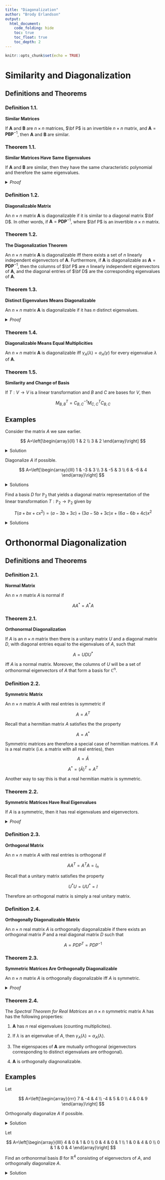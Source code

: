 ---
title: "Diagonalization"
author: "Brody Erlandson"
output:
  html_document:
    code_folding: hide
    toc: true
    toc_float: true
    toc_depth: 2
---

\renewcommand{\v}{\mathbf{v}}
\renewcommand{\u}{\mathbf{u}}
\newcommand{\w}{\mathbf{w}}
\newcommand{\vx}{\mathbf{x}}
\newcommand{\vy}{\mathbf{y}}
\newcommand{\vz}{\mathbf{z}}
\newcommand{\0}{\mathbf{0}}
\newcommand{\1}{\mathbf{1}}
\newcommand{\A}{\mathbf{A}}
\newcommand{\B}{\mathbf{B}}
\newcommand{\Cmat}{\mathbf{C}}
\newcommand{\I}{\mathbf{I}}
\newcommand{\N}{\mathbb{N}}
\newcommand{\Z}{\mathbb{Z}}
\newcommand{\R}{\mathbb{R}}
\newcommand{\C}{\mathbb{C}}
\newcommand{\set}[2]{\{#1_1, #1_2, \dots, #1_#2\}}
\newcommand{\null}[1]{\mathcal{N}(#1)}
\newcommand{\col}[1]{\mathcal{C}(#1)}
\newcommand{\row}[1]{\mathcal{R}(#1)}
\newcommand{\eig}{\mathcal{E}}
\newcommand{\vdd}[2]{\begin{bmatrix} #1\\ #2 \end{bmatrix}}
\newcommand{\vddd}[3]{\begin{bmatrix} #1\\ #2\\ #3 \end{bmatrix}}
\newcommand{\vdddd}[4]{\begin{bmatrix} #1\\ #2\\ #3\\ #4 \end{bmatrix}}
\newcommand{\mdd}[4]{\begin{bmatrix} #1 & #2\\ #3 & #4 \end{bmatrix}}
\newcommand{\mddd}[9]{\begin{bmatrix} #1 & #2 & #3\\ #4 & #5 & #6\\ #7 & #8 & #9\\\end{bmatrix}}
\newcommand{\span}[1]{\langle #1 \rangle}
\newcommand{\innerProd}[2]{\langle #1, #2 \rangle}
\newcommand{\norm}[1]{\lVert #1 \rVert}
\newcommand{\dim}[1]{\text{dim}(#1)}
\newcommand{\det}{\text{det}}
\newcommand{\kernel}{\mathcal{K}}
\newcommand{\range}{\mathcal{R}}

```{r setup, include=FALSE}
knitr::opts_chunk$set(echo = TRUE)
```


# Similarity and Diagonalization

## Definitions and Theorems {.tabset}

### Definition 1.1. 
**Similar Matrices**

If $\A$ and $\B$ are $n\times n$ matrices, $\bf P$ is an invertible $n\times n$ matrix, and $\A = \mathbf{PBP}^{−1}$, then $\A$ and $\B$ are similar.

### Theorem 1.1.
**Similar Matrices Have Same Eigenvalues**

If $\A$ and $\B$ are similar, then they have the same characteristic polynomial and therefore the same eigenvalues.

<details><summary>*Proof*</summary> 

Let $\A = \mathbf{PBP}^{-1}$,

$$ |\A-\lambda\I| = |\mathbf{PBP}^{-1}-\lambda\mathbf{PP}^{-1}| = |\mathbf{P}(\mathbf{BP}^{-1}-\lambda\mathbf{P}^{-1})|
\\ = |\mathbf{P}(\mathbf{B}-\lambda\I)\mathbf{P}^{-1}| = |\mathbf{P}||\mathbf{B}-\lambda\I||\mathbf{P}^{-1}|= |\mathbf{P}||\mathbf{P}^{-1}||\mathbf{B}-\lambda\I|
\\ = |\mathbf{P}\mathbf{P}^{-1}||\mathbf{B}-\lambda\I| = |\I||\mathbf{B}-\lambda\I| = |\mathbf{B}-\lambda\I|$$

</details> \newline 

### Definition 1.2.
**Diagonalizable Matrix**

An $n \times n$ matrix $\A$ is diagonalizable if it is similar to a diagonal matrix $\bf D$. In other words, if $\A = \mathbf{PDP}^{−1}$, where $\bf P$ is an invertible $n \times n$ matrix.

### Theorem 1.2.
**The Diagonalization Theorem**

An $n\times n$ matrix $\A$ is diagonalizable iff there exists a set of $n$ linearly independent eigenvectors of $\A$. Furthermore, if $\A$ is diagonalizable as $\A = \mathbf{PDP}^{−1}$, then the columns of $\bf P$ are $n$ linearly independent eigenvectors of $\A$, and the diagonal entries of $\bf D$ are the corresponding eigenvalues of $\A$.

### Theorem 1.3. 
**Distinct Eigenvalues Means Diagonalizable**

An $n \times n$ matrix $\A$ is diagonalizable if it has $n$ distinct eigenvalues.

<details><summary>*Proof*</summary>

Since $\A$ has distinct eigenvalues, the set containing an eigenvector corresponding to each eigenvalue is linearly independent. By the Diagonalization
Theorem, $\A$ is therefore diagonalizable.

</details> \newline 

### Theorem 1.4.
**Diagonalizable Means Equal Multiplicities**

An $n \times n$ matrix $\A$ is diagonalizable iff $\gamma_A(\lambda) = \alpha_A(\gamma)$ for every eigenvalue $\lambda$ of $\A$.

### Theorem 1.5.
**Similarity and Change of Basis**

If $T: V \rightarrow V$ is a linear transformation and $B$ and $C$ are bases for $V$, then

$$
M_{B, B}^{T}=C_{B, C}^{-1} M_{C, C}^{T} C_{B, C}
$$

## Examples

Consider the matrix $A$ we saw earlier.

$$
A=\left[\begin{array}{ll}
1 & 2 \\
3 & 2
\end{array}\right]
$$

<details><summary>Solution</summary>

We found its eigenvalues to be $-1$ and 4 , with bases

$$
\left\{\left[\begin{array}{r}
-1 \\
1
\end{array}\right]\right\}, \quad \text { and }\left\{\left[\begin{array}{l}
2 \\
3
\end{array}\right]\right\}
$$

respectively. Since the eigenvalues are distinct, we know $A$ is diagonalizable, and can easily construct $P$ and $D$ :

$$
P=\left[\begin{array}{rr}
-1 & 2 \\
1 & 3
\end{array}\right] \quad D=\left[\begin{array}{rr}
-1 & 0 \\
0 & 4
\end{array}\right]
$$

Note, since $P$ is invertible we generally do not compute $P^{-1}$, since once we have $P$, it's a trivial matter to get $P^{-1}$. Furthermore, we can check $P$ and $D$ as follows:

$$
\begin{aligned}
A &=P D P^{-1} \\
A P &=P D P^{-1} P \\
A P &=P D
\end{aligned}
$$

So if $A P=P D$, then $A=P D P^{-1}$. In this case

$$
\begin{gathered}
A P=\left[\begin{array}{ll}
1 & 2 \\
3 & 2
\end{array}\right]\left[\begin{array}{rr}
-1 & 2 \\
1 & 3
\end{array}\right]=\left[\begin{array}{rc}
1 & 8 \\
-1 & 12
\end{array}\right] \\
P D=\left[\begin{array}{rr}
-1 & 2 \\
1 & 3
\end{array}\right]\left[\begin{array}{rr}
-1 & 0 \\
0 & 4
\end{array}\right]=\left[\begin{array}{rr}
1 & 8 \\
-1 & 12
\end{array}\right]
\end{gathered}
$$

</details>

Diagonalize $A$ if possible.

$$
A=\left[\begin{array}{lll}
1 & -3 & 3 \\
3 & -5 & 3 \\
6 & -6 & 4
\end{array}\right]
$$

<details><summary>Solutions</summary>

Previously we found the eigenvalues of $A$ to be 4 and $-2$, and $-2$ had an algebraic multiplicity of 2 . The corresponding eigenspaces had bases

$$
\left\{\left[\begin{array}{l}
1 \\
1 \\
2
\end{array}\right]\right\} \text { and }\left\{\left[\begin{array}{l}
1 \\
1 \\
0
\end{array}\right],\left[\begin{array}{r}
-1 \\
0 \\
1
\end{array}\right]\right\}
$$

respectively. By theorem $1.4$ above, we know that $A$ is diagonalizable since

$$
\begin{gathered}
\gamma_{A}(4)=1=\alpha_{A}(4) \\
\gamma_{A}(-2)=2=\alpha_{A}(-2)
\end{gathered}
$$

So we can construct $P$ and $D$ as usual:

$$
P=\left[\begin{array}{rrr}
1 & 1 & -1 \\
1 & 1 & 0 \\
2 & 0 & 1
\end{array}\right] \quad D=\left[\begin{array}{rrr}
4 & 0 & 0 \\
0 & -2 & 0 \\
0 & 0 & -2
\end{array}\right]
$$

</details>

 Find a basis $D$ for $\mathbb{P}_{2}$ that yields a diagonal matrix representation of the linear transformation $T: \mathbb{P}_{2} \rightarrow \mathbb{P}_{2}$ given by

$$
T\left(a+b x+c x^{2}\right)=(a-3 b+3 c)+(3 a-5 b+3 c) x+(6 a-6 b+4 c) x^{2}
$$

<details><summary>Solutions</summary>

Here are the steps we'll do:

1. Choose an "easy" basis $B$ for $\mathbb{P}_{2}$

2. Find $M_{B, B}^{T}$

3. Find the eigenvalues of $M_{B, B}^{T}$, which are the same as the eigenvalues of $T$

4. Find bases for the eigenspaces of $M_{B, B}^{T}$

5. Use the inverse transformation $\rho_{B}^{-1}$ to find the eigenvectors of $T$

6. Construct a basis $D$ from the eigenvectors of $T$

7. Check to see that $M_{D, D}^{T}$ is indeed a diagonal matrix

Here we go:

- **Step 1**

As usual, choose the standard basis for $\mathbb{P}_{2}$ :

$$
B=\left\{1, x, x^{2}\right\}
$$

- **Step 2**

First find the images of the basis vectors in $B$ under $T$ :

$$
\begin{aligned}
T(a+b x&\left.+c x^{2}\right)=(a-3 b+3 c)+(3 a-5 b+3 c) x+(6 a-6 b+4 c) x^{2} \\
T(1) &=T\left(1+0 x+0 x^{2}\right) \\
&=(1-3(0)+3(0))+(3(1)-5(0)+3(0)) x+(6(1)-6(0)+4(0)) x^{2} \\
&=1+3 x+6 x^{2} \\
T(x) &=T\left(0+1 x+0 x^{2}\right)=-3-5 x-6 x^{2} \\
T\left(x^{2}\right) &=T\left(0+0 x+1 x^{2}\right)=3+3 x+4 x^{2}
\end{aligned}
$$

By observation we have

$$
\rho_{B}(T(1))=\left[\begin{array}{l}
1 \\
3 \\
6
\end{array}\right] \quad \rho_{B}(T(x))=\left[\begin{array}{c}
-3 \\
-5 \\
-6
\end{array}\right] \quad \rho_{B}\left(T\left(x^{2}\right)\right)=\left[\begin{array}{l}
3 \\
3 \\
4
\end{array}\right]
$$

and

$$
M_{B, B}^{T}=\left[\begin{array}{ccc}
1 & -3 & 3 \\
3 & -5 & 3 \\
6 & -6 & 4
\end{array}\right]
$$

- **Steps 3 and 4**

In the notes on Eigenvalues and Eigenvectors, $M_{B, B}^{T}$ was one of the matrices in the examples. We found the eigenvalues and corresponding eigenspaces to be:

$$
\begin{gathered}
\lambda_{1}=4, \quad \mathcal{E}_{M}(4)=\left\langle\left\{\left[\begin{array}{l}
1 \\
1 \\
2
\end{array}\right]\right\}\right\rangle \\
\lambda_{2}=-2, \quad \mathcal{E}_{M}(-2)=\left\langle\left\{\left[\begin{array}{l}
1 \\
1 \\
0
\end{array}\right],\left[\begin{array}{r}
-1 \\
0 \\
1
\end{array}\right]\right\}\right\rangle
\end{gathered}
$$

- **Step 5**

Now to find the eigenvectors of $T$, we use the inverse transformation $\rho_{B}^{-1}$ on the eigenvectors of $M_{B, B}^{T}$ :

$$
\begin{aligned}
&\rho_{B}^{-1}\left(\left[\begin{array}{l}
1 \\
1 \\
2
\end{array}\right]\right)=1 \cdot 1+1 x+2 x^{2}=1+x+2 x^{2} \\
&\rho_{B}^{-1}\left(\left[\begin{array}{l}
1 \\
1 \\
0
\end{array}\right]\right)=1 \cdot 1+1 x+0 x^{2}=1+x \\
&\rho_{B}^{-1}\left(\left[\begin{array}{r}
-1 \\
0 \\
1
\end{array}\right]\right)=-1 \cdot 1+0 x+1 x^{2}=-1+x^{2}
\end{aligned}
$$

- **Step 6**

This gives the eigenvector basis for $\mathbb{P}_{2}$.

$$
D=\left\{1+x+2 x^{2}, 1+x,-1+x^{2}\right\}
$$

- **Step 7**

First find the images of the basis vectors under $T$ :

$$
\begin{aligned}
T\left(a+b x+c x^{2}\right) &=(a-3 b+3 c)+(3 a-5 b+3 c) x+(6 a-6 b+4 c) x^{2} \\
T\left(1+x+2 x^{2}\right) &=(1-3(1)+3(2))+(3(1)-5(1)+3(2)) x+(6(1)-6(1)+4(2)) x^{2} \\
&=4+4 x+8 x^{2} \\
T(1+x) &=(1-3(1)+3(0))+(3(1)-5(1)+3(0)) x+(6(1)-6(1)+4(0)) x^{2} \\
&=-2-2 x \\
T\left(-1+x^{2}\right) &=(-1-3(0)+3(1))+(3(-1)-5(0)+3(1)) x+(6(-1)-6(0)+4(1)) x^{2} \\
&=2-2 x^{2}
\end{aligned}
$$

Next we want the coordinate vectors of these polynomials relative to $D$.

$T\left(1+x+2 x^{2}\right)=4+4 x+8 x^{2}$

$$
4+4 x+8 x^{2}=c_{1}\left(1+x+2 x^{2}\right)+c_{2}(1+x)+c_{3}\left(-1+x^{2}\right)
$$

By observation:

$$
\rho_{D}\left(4+4 x+8 x^{2}\right)=\left[\begin{array}{l}
c_{1} \\
c_{2} \\
c_{3}
\end{array}\right]=\left[\begin{array}{l}
4 \\
0 \\
0
\end{array}\right]
$$

$T(1+x)=-2-2 x$

$$
\begin{gathered}
-2-2 x=c_{1}\left(1+x+2 x^{2}\right)+c_{2}(1+x)+c_{3}\left(-1+x^{2}\right) \\
\rho_{D}(-2-2 x)=\left[\begin{array}{l}
c_{1} \\
c_{2} \\
c_{3}
\end{array}\right]=\left[\begin{array}{r}
0 \\
-2 \\
0
\end{array}\right] \\
=2-2 x^{2} \\
2-2 x^{2}=c_{1}\left(1+x+2 x^{2}\right)+c_{2}(1+x)+c_{3}\left(-1+x^{2}\right) \\
\rho_{D}(-2-2 x)=\left[\begin{array}{l}
c_{1} \\
c_{2} \\
c_{3}
\end{array}\right]=\left[\begin{array}{r}
0 \\
0 \\
-2
\end{array}\right]
\end{gathered}
$$

$$
\begin{aligned}
& T\left(-1+x^{2}\right)=2-2 x^{2}
\end{aligned}
$$

and

$$
M_{D, D}^{T}=\left[\begin{array}{rrr}
4 & 0 & 0 \\
0 & -2 & 0 \\
0 & 0 & -2
\end{array}\right]
$$

which is a diagonal matrix, with the eigenvalues of $T$ on the diagonal, as expected.

</details>

# Orthonormal Diagonalization

## Definitions and Theorems {.tabset}

### Definition 2.1.
**Normal Matrix**

An $n \times n$ matrix $A$ is normal if

$$
A A^{*}=A^{*} A
$$

### Theorem 2.1.
**Orthonormal Diagonalization**

If $A$ is an $n \times n$ matrix then there is a unitary matrix $U$ and a diagonal matrix $D$, with diagonal entries equal to the eigenvalues of $A$, such that

$$
A=U D U^{*}
$$

iff $A$ is a normal matrix. Moreover, the columns of $U$ will be a set of orthonormal eigenvectors of $A$ that form a basis for $\mathbb{C}^{n}$.

### Definition 2.2.
**Symmetric Matrix**

An $n \times n$ matrix $A$ with real entries is symmetric if

$$
A=A^{T}
$$

Recall that a hermitian matrix $A$ satisfies the the property

$$
A=A^{*}
$$

Symmetric matrices are therefore a special case of hermitian matrices. If $A$ is a real matrix (i.e. a matrix with all real entries), then

$$
A=\bar{A}
$$

$$
A^{*}=(\bar{A})^{T}=A^{T}
$$

Another way to say this is that a real hermitian matrix is symmetric. 

### Theorem 2.2.
**Symmetric Matrices Have Real Eigenvalues**

If $A$ is a symmetric, then it has real eigenvalues and eigenvectors.

<details><summary>*Proof*</summary>

Since $A$ is symmetric, it is hermitian and therefore its eigenvalues are real. Let $\lambda$ be an eigenvalue of $A$ and consider

$$
(A-\lambda I) \mathbf{x}=\mathbf{0}
$$

Since $A$ and $\lambda$ are real, $(A-\lambda I)$ is also real. When row-reducing $(A-\lambda I)$ to solve this equation, the entries in the matrix will remain real and therefore the solution vector $\mathbf{x}$ will be in $\mathbb{R}^{n}$. Since $\mathbf{x}$ is an eigenvector corresponding to the eigenvalue $\lambda$, the eigenvectors of $A$ are also real.

</details>

### Definition 2.3.
**Orthogonal Matrix**

An $n \times n$ matrix $A$ with real entries is orthogonal if

$$
A A^{T}=A^{T} A=I_{n}
$$

Recall that a unitary matrix satisfies the property

$$
U^{*} U=U U^{*}=I
$$

Therefore an orthogonal matrix is simply a real unitary matrix.

### Definition 2.4. 
**Orthogonally Diagonalizable Matrix**

An $n \times n$ real matrix $A$ is orthogonally diagonalizable if there exists an orthogonal matrix $P$ and a real diagonal matrix $D$ such that

$$
A=P D P^{T}=P D P^{-1}
$$

### Theorem 2.3. 
**Symmetric Matrices Are Orthogonally Diagonalizable**

An $n \times n$ matrix $A$ is orthogonally diagonalizable iff $A$ is symmetric.

<details><summary>*Proof*</summary>

If $A$ is orthogonally diagonalizable as $A=P D P^{T}$, then

$$
A^{T}=\left(P D P^{T}\right)^{T}=\left(P^{T}\right)^{T} D^{T} P^{T}=P D P^{T}=A
$$

therefore $A$ is symmetric.

Conversely, if $A$ is symmetric, then it is normal, and by theorem $2.1$ it is diagonalizable as

$$
A=U D U^{*}
$$

where $U$ is unitary with columns that are eigenvectors of $A$, and $D$ is diagonal with eigenvalues of $A$ on the main diagonal. Since $A$ is symmetric, its eigenvalues and eigenvectors are real, therefore $U$ is an orthogonal matrix and $D$ is real, and $A$ is orthogonally diagonalizable.

</details>

### Theorem 2.4. 

The *Spectral Theorem for Real Matrices* an $n \times n$ symmetric matrix A has has the following properties:

1. $\A$ has $n$ real eigenvalues (counting multiplicites).

2. If $\lambda$ is an eigenvalue of $A$, then $\gamma_{A}(\lambda)=\alpha_{A}(\lambda)$.

3. The eigenspaces of $\A$ are mutually orthogonal (eigenvectors corresponding to distinct eigenvalues are orthogonal).

4. $\A$ is orthogonally diagnonalizable. 

## Examples

Let

$$
A=\left[\begin{array}{rrr}
7 & -4 & 4 \\
-4 & 5 & 0 \\
4 & 0 & 9
\end{array}\right]
$$

Orthogonally diagonalize $A$ if possible.

<details><summary>Solution</summary>

The eigenvalues and associated eigenspace basis vectors for $A$ are:

$$
\begin{aligned}
&\lambda_{1}=13, \quad \mathbf{v}_{1}=\left[\begin{array}{r}
2 \\
-1 \\
2
\end{array}\right] \\
&\lambda_{2}=7, \quad \mathbf{v}_{2}=\left[\begin{array}{r}
-1 \\
2 \\
2
\end{array}\right] \\
&\lambda_{3}=1, \quad \mathbf{v}_{3}=\left[\begin{array}{r}
-2 \\
-2 \\
1
\end{array}\right]
\end{aligned}
$$

To construct the orthogonal matrix $P$ we need to normalize the basis vectors:

$$
\begin{aligned}
&\left\|\mathbf{v}_{1}\right\|=\sqrt{2^{2}+(-1)^{2}+2^{2}}=\sqrt{9}=3, \quad \mathbf{u}_{1}=\frac{\mathbf{v}_{1}}{\left\|\mathbf{v}_{1}\right\|}=\left[\begin{array}{r}
2 / 3 \\
-1 / 3 \\
2 / 3
\end{array}\right] \\
&\left\|\mathbf{v}_{2}\right\|=\sqrt{(-1)^{2}+2^{2}+2^{2}}=\sqrt{9}=3, \quad \mathbf{u}_{2}=\frac{\mathbf{v}_{2}}{\left\|\mathbf{v}_{2}\right\|}=\left[\begin{array}{r}
-1 / 3 \\
2 / 3 \\
2 / 3
\end{array}\right] \\
&\left\|\mathbf{v}_{3}\right\|=\sqrt{(-2)^{2}+(-2)^{2}+1^{2}}=\sqrt{9}=3, \quad \mathbf{u}_{3}=\frac{\mathbf{v}_{3}}{\left\|\mathbf{v}_{3}\right\|}=\left[\begin{array}{r}
-2 / 3 \\
-2 / 3 \\
1 / 3
\end{array}\right]
\end{aligned}
$$

So

$$
P=\frac{1}{3}\left[\begin{array}{rrr}
2 & -1 & -2 \\
-1 & 2 & -2 \\
2 & 2 & 1
\end{array}\right], \quad D=\left[\begin{array}{ccc}
13 & 0 & 0 \\
0 & 7 & 0 \\
0 & 0 & 1
\end{array}\right]
$$

And

$$
A=P D P^{T}
$$

</details>

Let

$$
A=\left[\begin{array}{llll}
4 & 0 & 1 & 0 \\
0 & 4 & 0 & 1 \\
1 & 0 & 4 & 0 \\
0 & 1 & 0 & 4
\end{array}\right]
$$

Find an orthonormal basis $B$ for $\mathbb{R}^{4}$ consisting of eigenvectors of $A$, and orthogonally diagonalize $A$.

<details><summary>Solution</summary>

The eigenvalues, eigenspaces, and multiplicites for $A$ are:

$$
\begin{aligned}
&\lambda_{1}=5, \quad \mathcal{E}_{A}(5)=\left\langle\left\{\left[\begin{array}{l}
0 \\
1 \\
0 \\
1
\end{array}\right],\left[\begin{array}{l}
1 \\
0 \\
1 \\
0
\end{array}\right]\right\}\right\rangle, \alpha_{A}(5)=2, \gamma_{A}(5)=2 \\
&\lambda_{2}=3, \quad \mathcal{E}_{A}(3)=\left\langle\left\{\left[\begin{array}{r}
0 \\
-1 \\
0 \\
1
\end{array}\right],\left[\begin{array}{r}
-1 \\
0 \\
1 \\
0
\end{array}\right]\right\}\right\rangle, \alpha_{A}(3)=2, \gamma_{A}(3)=2
\end{aligned}
$$

To construct the orthogonal matrix $P$ we need to normalize the basis vectors. Let

$$
\mathbf{v}_{1}=\left[\begin{array}{l}
0 \\
1 \\
0 \\
1
\end{array}\right], \quad \mathbf{v}_{2}=\left[\begin{array}{l}
1 \\
0 \\
1 \\
0
\end{array}\right], \quad \mathbf{v}_{3}=\left[\begin{array}{r}
0 \\
-1 \\
0 \\
1
\end{array}\right], \quad \mathbf{v}_{4}=\left[\begin{array}{r}
-1 \\
0 \\
1 \\
0
\end{array}\right]
$$

Then, conveniently we have

$$
\left\|\mathbf{v}_{1}\right\|=\left\|\mathbf{v}_{2}\right\|=\left\|\mathbf{v}_{3}\right\|=\left\|\mathbf{v}_{4}\right\|=\sqrt{2}
$$

$\mathbf{u}_{1}=\frac{\mathbf{v}_{1}}{\left\|\mathbf{v}_{1}\right\|}=\left[\begin{array}{c}0 \\ \frac{1}{\sqrt{2}} \\ 0 \\ \frac{1}{\sqrt{2}}\end{array}\right], \quad \mathbf{u}_{2}=\frac{\mathbf{v}_{2}}{\left\|\mathbf{v}_{2}\right\|}=\left[\begin{array}{c}\frac{1}{\sqrt{2}} \\ 0 \\ \frac{1}{\sqrt{2}} \\ 0\end{array}\right], \quad \mathbf{u}_{3}=\frac{\mathbf{v}_{3}}{\left\|\mathbf{v}_{3}\right\|}=\left[\begin{array}{c}0 \\ -\frac{1}{\sqrt{2}} \\ 0 \\ \frac{1}{\sqrt{2}}\end{array}\right], \quad \mathbf{u}_{4}=\frac{\mathbf{v}_{4}}{\left\|\mathbf{v}_{4}\right\|}=\left[\begin{array}{c}-\frac{1}{\sqrt{2}} \\ 0 \\ \frac{1}{\sqrt{2}} \\ 0\end{array}\right]$ The orthonormal basis for $\mathbb{R}^{4}$ is

$$
B=\left\{\left[\begin{array}{c}
0 \\
\frac{1}{\sqrt{2}} \\
0 \\
\frac{1}{\sqrt{2}}
\end{array}\right],\left[\begin{array}{c}
\frac{1}{\sqrt{2}} \\
0 \\
\frac{1}{\sqrt{2}} \\
0
\end{array}\right],\left[\begin{array}{c}
0 \\
-\frac{1}{\sqrt{2}} \\
0 \\
\frac{1}{\sqrt{2}}
\end{array}\right],\left[\begin{array}{c}
-\frac{1}{\sqrt{2}} \\
0 \\
\frac{1}{\sqrt{2}} \\
0
\end{array}\right]\right\}
$$

To orthogonally diagonalize $A$ we have

$$
P=\left[\begin{array}{cccc}
0 & \frac{1}{\sqrt{2}} & 0 & -\frac{1}{\sqrt{2}} \\
\frac{1}{\sqrt{2}} & 0 & -\frac{1}{\sqrt{2}} & 0 \\
0 & \frac{1}{\sqrt{2}} & 0 & \frac{1}{\sqrt{2}} \\
\frac{1}{\sqrt{2}} & 0 & \frac{1}{\sqrt{2}} & 0
\end{array}\right], \quad D=\left[\begin{array}{cccc}
5 & 0 & 0 & 0 \\
0 & 5 & 0 & 0 \\
0 & 0 & 3 & 0 \\
0 & 0 & 0 & 3
\end{array}\right]
$$

Where

$$
A=P D P^{T}
$$

</details>











